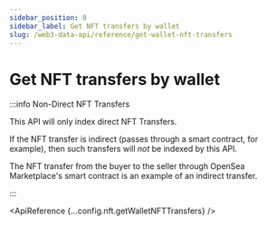 ```yaml
---
sidebar_position: 0
sidebar_label: Get NFT transfers by wallet
slug: /web3-data-api/reference/get-wallet-nft-transfers
---
```



# Get NFT transfers by wallet

:::info Non-Direct NFT Transfers

This API will only index direct NFT Transfers.

If the NFT transfer is indirect (passes through a smart contract, for example), then such transfers will _not_ be indexed by this API.

The NFT transfer from the buyer to the seller through OpenSea Marketplace's smart contract is an example of an indirect transfer.

:::

<ApiReference {...config.nft.getWalletNFTTransfers} />

